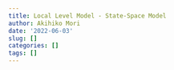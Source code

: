 ```yaml
---
title: Local Level Model - State-Space Model
author: Akihiko Mori
date: '2022-06-03'
slug: []
categories: []
tags: []
---
```

